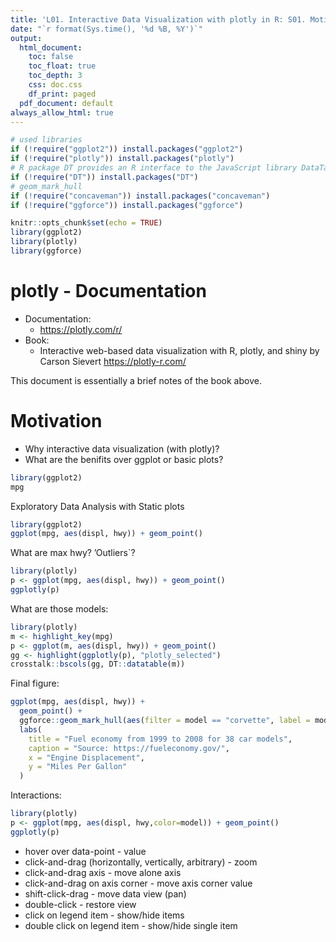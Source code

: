 ---
title: 'L01. Interactive Data Visualization with plotly in R: S01. Motivation'
date: "`r format(Sys.time(), '%d %B, %Y')`"
output:
  html_document:
    toc: false
    toc_float: true
    toc_depth: 3
    css: doc.css
    df_print: paged
  pdf_document: default
always_allow_html: true
---


```{r eval=FALSE,warning = FALSE, message = FALSE}
# used libraries
if (!require("ggplot2")) install.packages("ggplot2")
if (!require("plotly")) install.packages("plotly")
# R package DT provides an R interface to the JavaScript library DataTables.
if (!require("DT")) install.packages("DT")
# geom_mark_hull
if (!require("concaveman")) install.packages("concaveman")
if (!require("ggforce")) install.packages("ggforce")
```
```{r setup, include=FALSE,warning = FALSE, message = FALSE}
knitr::opts_chunk$set(echo = TRUE)
library(ggplot2)
library(plotly)
library(ggforce)
```

# plotly - Documentation

* Documentation:
  * [https://plotly.com/r/](https://plotly.com/r/)
* Book:
  * Interactive web-based data visualization with R, plotly, and shiny
by Carson Sievert [https://plotly-r.com/](https://plotly-r.com/)

This document is essentially a brief notes of the book above.

# Motivation

* Why interactive data visualization (with plotly)?
* What are the benifits over ggplot or basic plots?

```{r warning = FALSE, message = FALSE}
library(ggplot2)
mpg
```
Exploratory Data Analysis with Static plots
```{r}
library(ggplot2)
ggplot(mpg, aes(displ, hwy)) + geom_point()
```

What are max hwy? 'Outliers`?


```{r}
library(plotly)
p <- ggplot(mpg, aes(displ, hwy)) + geom_point()
ggplotly(p)
```



What are those models:
```{r}
library(plotly)
m <- highlight_key(mpg)
p <- ggplot(m, aes(displ, hwy)) + geom_point()
gg <- highlight(ggplotly(p), "plotly_selected")
crosstalk::bscols(gg, DT::datatable(m))
```


Final figure:
```{r}
ggplot(mpg, aes(displ, hwy)) + 
  geom_point() +
  ggforce::geom_mark_hull(aes(filter = model == "corvette", label = model)) +
  labs(
    title = "Fuel economy from 1999 to 2008 for 38 car models",
    caption = "Source: https://fueleconomy.gov/",
    x = "Engine Displacement", 
    y = "Miles Per Gallon"
  )
```



Interactions:
```{r}
library(plotly)
p <- ggplot(mpg, aes(displ, hwy,color=model)) + geom_point()
ggplotly(p)
```
* hover over data-point - value
* click-and-drag (horizontally, vertically, arbitrary) - zoom
* click-and-drag axis - move alone axis
* click-and-drag on axis corner - move axis corner value
* shift-click-drag - move data view (pan)
* double-click - restore view
* click on legend item - show/hide items
* double click on legend item - show/hide single item



